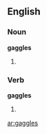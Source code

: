 ==English==

===Noun===
'''gaggles'''

# {{plural of|[[gaggle]]}}

===Verb===
'''gaggles'''

# {{third-person singular of|[[gaggle]]}}

[[ar:gaggles]]